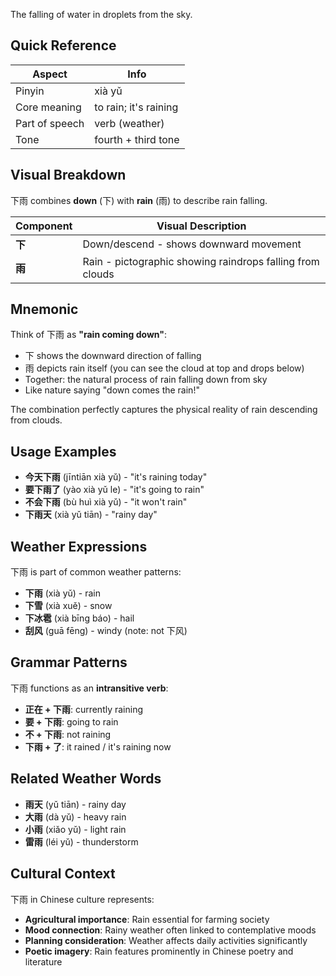 The falling of water in droplets from the sky.

## Quick Reference

| Aspect         | Info                      |
| -------------- | ------------------------- |
| Pinyin         | xià yǔ                    |
| Core meaning   | to rain; it's raining     |
| Part of speech | verb (weather)            |
| Tone           | fourth + third tone       |

## Visual Breakdown

下雨 combines **down** (下) with **rain** (雨) to describe rain falling.

| Component | Visual Description                                          |
| --------- | ----------------------------------------------------------- |
| **下**    | Down/descend - shows downward movement                     |
| **雨**    | Rain - pictographic showing raindrops falling from clouds  |

## Mnemonic

Think of 下雨 as **"rain coming down"**:

- 下 shows the downward direction of falling
- 雨 depicts rain itself (you can see the cloud at top and drops below)
- Together: the natural process of rain falling down from sky
- Like nature saying "down comes the rain!"

The combination perfectly captures the physical reality of rain descending from clouds.

## Usage Examples

- **今天下雨** (jīntiān xià yǔ) - "it's raining today"
- **要下雨了** (yào xià yǔ le) - "it's going to rain"
- **不会下雨** (bù huì xià yǔ) - "it won't rain"
- **下雨天** (xià yǔ tiān) - "rainy day"

## Weather Expressions

下雨 is part of common weather patterns:

- **下雨** (xià yǔ) - rain
- **下雪** (xià xuě) - snow
- **下冰雹** (xià bīng báo) - hail
- **刮风** (guā fēng) - windy (note: not 下风)

## Grammar Patterns

下雨 functions as an **intransitive verb**:

- **正在 + 下雨**: currently raining
- **要 + 下雨**: going to rain
- **不 + 下雨**: not raining
- **下雨 + 了**: it rained / it's raining now

## Related Weather Words

- **雨天** (yǔ tiān) - rainy day
- **大雨** (dà yǔ) - heavy rain
- **小雨** (xiǎo yǔ) - light rain
- **雷雨** (léi yǔ) - thunderstorm

## Cultural Context

下雨 in Chinese culture represents:
- **Agricultural importance**: Rain essential for farming society
- **Mood connection**: Rainy weather often linked to contemplative moods
- **Planning consideration**: Weather affects daily activities significantly
- **Poetic imagery**: Rain features prominently in Chinese poetry and literature
